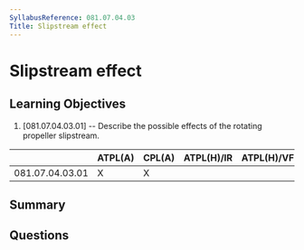 ```yaml
---
SyllabusReference: 081.07.04.03
Title: Slipstream effect
---
```


# Slipstream effect

## Learning Objectives

1. [081.07.04.03.01] -- Describe the possible effects of the rotating propeller
   slipstream.

|                 | ATPL(A) | CPL(A) | ATPL(H)/IR | ATPL(H)/VFR | CPL(H) | IR  | CBIR(A) |
| --------------- | ------- | ------ | ---------- | ----------- | ------ | --- | ------- |
| 081.07.04.03.01 | X       | X      |            |             |        |     |         |

## Summary

## Questions
